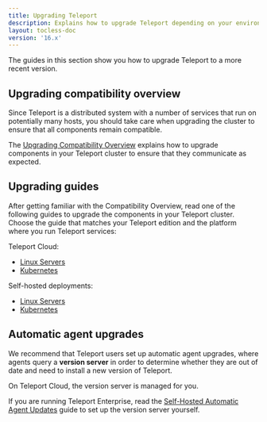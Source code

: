 ```yaml
---
title: Upgrading Teleport
description: Explains how to upgrade Teleport depending on your environment and edition.
layout: tocless-doc
version: '16.x'
---
```


The guides in this section show you how to upgrade Teleport to a more recent
version.

## Upgrading compatibility overview

Since Teleport is a distributed system with a number of services that run on
potentially many hosts, you should take care when upgrading the cluster to
ensure that all components remain compatible.

The [Upgrading Compatibility Overview](/ver/16.x/upgrading/overview) explains how to
upgrade components in your Teleport cluster to ensure that they communicate as
expected.

## Upgrading guides

After getting familiar with the Compatibility Overview, read one of the
following guides to upgrade the components in your Teleport cluster. Choose the
guide that matches your Teleport edition and the platform where you run Teleport
services:

Teleport Cloud:

- [Linux Servers](/ver/16.x/upgrading/cloud-linux)
- [Kubernetes](/ver/16.x/upgrading/cloud-kubernetes)

Self-hosted deployments:

- [Linux Servers](/ver/16.x/upgrading/self-hosted-linux)
- [Kubernetes](/ver/16.x/upgrading/self-hosted-kubernetes)

## Automatic agent upgrades

We recommend that Teleport users set up automatic agent upgrades, where agents
query a **version server** in order to determine whether they are out of date
and need to install a new version of Teleport.

On Teleport Cloud, the version server is managed for you.

If you are running Teleport Enterprise, read the [Self-Hosted Automatic Agent
Updates](/ver/16.x/upgrading/self-hosted-automatic-agent-updates) guide to set up
the version server yourself.
